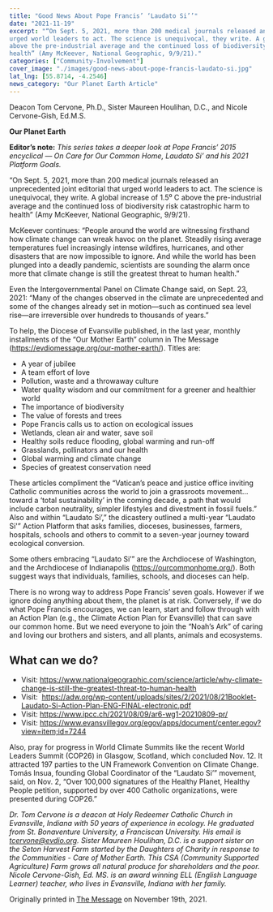 ```yaml
---
title: "Good News About Pope Francis’ ‘Laudato Si’’"
date: "2021-11-19"
excerpt: "“On Sept. 5, 2021, more than 200 medical journals released an unprecedented joint editorial that
urged world leaders to act. The science is unequivocal, they write. A global increase of 1.5⁰ C
above the pre-industrial average and the continued loss of biodiversity risk catastrophic harm to
health” (Amy McKeever, National Geographic, 9/9/21)."
categories: ["Community-Involvement"]
cover_image: "./images/good-news-about-pope-francis-laudato-si.jpg"
lat_lng: [55.8714, -4.2546]
news_category: "Our Planet Earth Article"
---
```


Deacon Tom Cervone, Ph.D., Sister Maureen Houlihan, D.C., and Nicole Cervone-Gish, Ed.M.S.

**Our Planet Earth**

**Editor’s note:**
_This series takes a deeper look at Pope Francis’ 2015 encyclical ― On Care for Our Common
Home, Laudato Si’ and his 2021 Platform Goals._

“On Sept. 5, 2021, more than 200 medical journals released an unprecedented joint editorial that
urged world leaders to act. The science is unequivocal, they write. A global increase of 1.5⁰ C
above the pre-industrial average and the continued loss of biodiversity risk catastrophic harm to
health” (Amy McKeever, National Geographic, 9/9/21).

McKeever continues: “People around the world are witnessing firsthand how climate change can
wreak havoc on the planet. Steadily rising average temperatures fuel increasingly intense
wildfires, hurricanes, and other disasters that are now impossible to ignore. And while the world
has been plunged into a deadly pandemic, scientists are sounding the alarm once more that
climate change is still the greatest threat to human health.”

Even the Intergovernmental Panel on Climate Change said, on Sept. 23, 2021: “Many of the
changes observed in the climate are unprecedented and some of the changes already set in
motion—such as continued sea level rise—are irreversible over hundreds to thousands of years.”

To help, the Diocese of Evansville published, in the last year, monthly installments of the “Our
Mother Earth” column in The Message (https://evdiomessage.org/our-mother-earth/). Titles are:

- A year of jubilee
- A team effort of love
- Pollution, waste and a throwaway culture
- Water quality wisdom and our commitment for a greener and healthier world
- The importance of biodiversity
- The value of forests and trees
- Pope Francis calls us to action on ecological issues
- Wetlands, clean air and water, save soil
- Healthy soils reduce flooding, global warming and run-off
- Grasslands, pollinators and our health
- Global warming and climate change
- Species of greatest conservation need

These articles compliment the “Vatican’s peace and justice office inviting Catholic communities
across the world to join a grassroots movement…toward a ‘total sustainability’ in the coming
decade, a path that would include carbon neutrality, simpler lifestyles and divestment in fossil
fuels.” Also and within “Laudato Si’,” the dicastery outlined a multi-year “Laudato Si&#39;” Action
Platform that asks families, dioceses, businesses, farmers, hospitals, schools and others to
commit to a seven-year journey toward ecological conversion.

Some others embracing “Laudato Si’” are the Archdiocese of Washington, and the Archdiocese
of Indianapolis (https://ourcommonhome.org/). Both suggest ways that individuals, families,
schools, and dioceses can help.

There is no wrong way to address Pope Francis’ seven goals. However if we ignore doing
anything about them, the planet is at risk. Conversely, if we do what Pope Francis encourages,
we can learn, start and follow through with an Action Plan (e.g., the Climate Action Plan for
Evansville) that can save our common home. But we need everyone to join the “Noah’s Ark” of
caring and loving our brothers and sisters, and all plants, animals and ecosystems.

## What can we do?

- Visit: https://www.nationalgeographic.com/science/article/why-climate-change-is-still-the-greatest-threat-to-human-health
- Visit:  https://adw.org/wp-content/uploads/sites/2/2021/08/21Booklet-Laudato-Si-Action-Plan-ENG-FINAL-electronic.pdf
- Visit: https://www.ipcc.ch/2021/08/09/ar6-wg1-20210809-pr/
- Visit: https://www.evansvillegov.org/egov/apps/document/center.egov?view=item;id=7244

Also, pray for progress in World Climate Summits like the recent World Leaders Summit
(COP26) in Glasgow, Scotland, which concluded Nov. 12. It attracted 197 parties to the UN
Framework Convention on Climate Change. Tomás Insua, founding Global Coordinator of the
“Laudato Si’” movement, said, on Nov. 2, “Over 100,000 signatures of the Healthy Planet,
Healthy People petition, supported by over 400 Catholic organizations, were presented during
COP26.”

_Dr. Tom Cervone is a deacon at Holy Redeemer Catholic Church in Evansville, Indiana with 50
years of experience in ecology. He graduated from St. Bonaventure University, a Franciscan
University. His email is tcervone@evdio.org. Sister Maureen Houlihan, D.C. is a support sister
on the Seton Harvest Farm started by the Daughters of Charity in response to the Communities -
Care of Mother Earth. This CSA (Community Supported Agriculture) Farm grows all natural
produce for shareholders and the poor. Nicole Cervone-Gish, Ed. MS. is an award winning ELL
(English Language Learner) teacher, who lives in Evansville, Indiana with her family._

Originally printed in [The Message](https://evdiomessage.org/) on November 19th, 2021.
